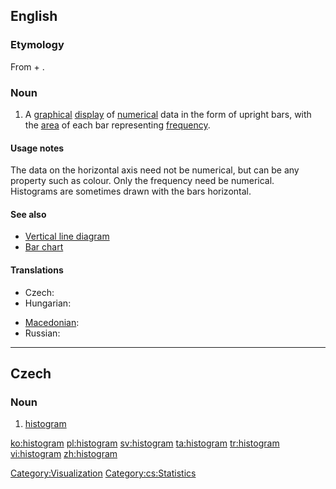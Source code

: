 ==English==
{{wikipedia}}

===Etymology===
From {{etyl|grc|en}} {{term|ἱστός||lang=grc|tr=histos|mast}} +  {{term|-γραμμα|tr=-gramma|lang=grc}}.

===Noun===
{{en-noun}}

# {{statistics}} A [[graphical]] [[display]] of [[numerical]] data in the form of upright bars, with the [[area]] of each bar representing [[frequency]].

====Usage notes====
The data on the horizontal axis need not be numerical, but can be any property such as colour.  Only the frequency need be numerical.<br>
Histograms are sometimes drawn with the bars horizontal.

====See also====
* [[Vertical line diagram]]
* [[Bar chart]]

====Translations====
{{trans-top|graphical display}}
* Czech: {{t-|cs|histogram|m}}
* Hungarian: {{t|hu|hisztogramm}}
{{trans-mid}}
* [[Macedonian]]: {{t|mk|хистограм|m|tr=hístogram|sc=Cyrl|xs=Macedonian}}
* Russian: {{t|ru|гистограмма|f|tr=gistográmma|sc=Cyrl}}
{{trans-bottom}}

----

==Czech==

===Noun===
{{cs-noun|g=m}}

# [[#English|histogram]]

[[Category:Visualization]]
[[Category:cs:Statistics]]

[[ko:histogram]]
[[pl:histogram]]
[[sv:histogram]]
[[ta:histogram]]
[[tr:histogram]]
[[vi:histogram]]
[[zh:histogram]]